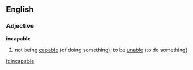 ==English==
===Adjective===
'''incapable'''
# not being [[capable]] (of doing something); to be [[unable]] (to do something)

[[it:incapable]]
